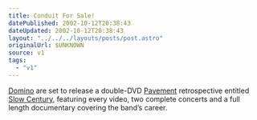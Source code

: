 ```yaml
---
title: Conduit For Sale!
datePublished: 2002-10-12T20:38:43
dateUpdated: 2002-10-12T20:38:43
layout: "../../../layouts/posts/post.astro"
originalUrl: $UNKNOWN
source: v1
tags:
  - "v1"
---
```


[Domino][1] are set to release a double-DVD [Pavement][2] retrospective entitled [Slow Century][3], featuring every video, two complete concerts and a full length documentary covering the band&#8217;s career.

[1]: http://www.dominorecordco.com/ "Domino Recording Co"
[2]: http://www.domino-mart.com/artist.php?artist=29 "Domino Recording Co: Pavement"
[3]: http://www.domino-mart.com/release.php?release=351 "Domino Recording Co: Slow Century"
